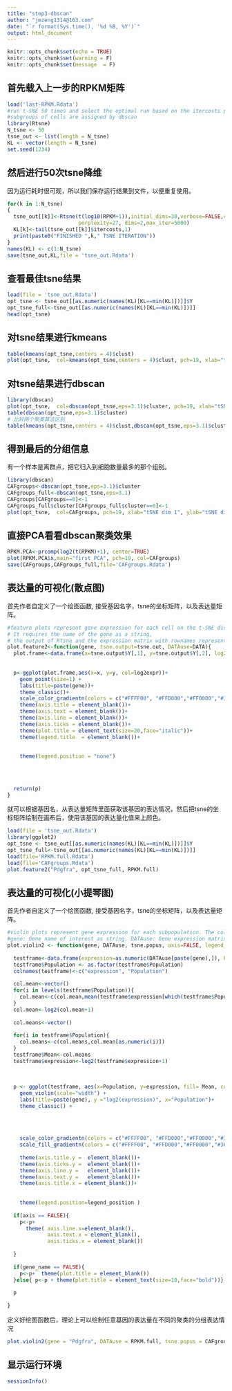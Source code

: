 ```yaml
---
title: "step3-dbscan"
author: "jmzeng1314@163.com"
date: "`r format(Sys.time(), '%d %B, %Y')`"
output: html_document
---
```


```r
knitr::opts_chunk$set(echo = TRUE)
knitr::opts_chunk$set(warning = F)
knitr::opts_chunk$set(message  = F) 
```

## 首先载入上一步的RPKM矩阵

```r
load('last-RPKM.Rdata')
#run t-SNE 50 times and select the optimal run based on the itercosts parameter
#subgroups of cells are assigned by dbscan
library(Rtsne)
N_tsne <- 50
tsne_out <- list(length = N_tsne)
KL <- vector(length = N_tsne)
set.seed(1234)
```

## 然后进行50次tsne降维

因为运行耗时很可观，所以我们保存运行结果到文件，以便重复使用。

```r
for(k in 1:N_tsne)
{
  tsne_out[[k]]<-Rtsne(t(log10(RPKM+1)),initial_dims=30,verbose=FALSE,check_duplicates=FALSE,
                       perplexity=27, dims=2,max_iter=5000)
  KL[k]<-tail(tsne_out[[k]]$itercosts,1)
  print(paste0("FINISHED ",k," TSNE ITERATION"))
}
names(KL) <- c(1:N_tsne)
save(tsne_out,KL,file = 'tsne_out.Rdata')
```

## 查看最佳tsne结果

```r
load(file = 'tsne_out.Rdata')
opt_tsne <- tsne_out[[as.numeric(names(KL)[KL==min(KL)])]]$Y
opt_tsne_full<-tsne_out[[as.numeric(names(KL)[KL==min(KL)])]]
head(opt_tsne)
```

## 对tsne结果进行kmeans

```r
table(kmeans(opt_tsne,centers = 4)$clust)
plot(opt_tsne,  col=kmeans(opt_tsne,centers = 4)$clust, pch=19, xlab="tSNE dim 1", ylab="tSNE dim 2")
```


## 对tsne结果进行dbscan

```r

library(dbscan)
plot(opt_tsne,  col=dbscan(opt_tsne,eps=3.1)$cluster, pch=19, xlab="tSNE dim 1", ylab="tSNE dim 2")
table(dbscan(opt_tsne,eps=3.1)$cluster)
# 比较两个聚类算法区别
table(kmeans(opt_tsne,centers = 4)$clust,dbscan(opt_tsne,eps=3.1)$cluster)

```


## 得到最后的分组信息

有一个样本是离群点，把它归入到细胞数量最多的那个组别。

```r
library(dbscan)
CAFgroups<-dbscan(opt_tsne,eps=3.1)$cluster
CAFgroups_full<-dbscan(opt_tsne,eps=3.1)
CAFgroups[CAFgroups==0]<-1
CAFgroups_full$cluster[CAFgroups_full$cluster==0]<-1
plot(opt_tsne,  col=CAFgroups, pch=19, xlab="tSNE dim 1", ylab="tSNE dim 2")
```


## 直接PCA看看dbscan聚类效果

```r
RPKM.PCA<-prcomp(log2(t(RPKM)+1), center=TRUE)
plot(RPKM.PCA$x,main="first PCA", pch=19, col=CAFgroups)
save(CAFgroups,CAFgroups_full,file='CAFgroups.Rdata')
```


## 表达量的可视化(散点图)

首先作者自定义了一个绘图函数, 接受基因名字，tsne的坐标矩阵，以及表达量矩阵。

```r
#feature plots represent gene expression for each cell on the t-SNE display. 
# It requires the name of the gene as a string, 
# the output of Rtsne and the expression matrix with rownames representing the gene names.
plot.feature2<-function(gene, tsne.output=tsne.out, DATAuse=DATA){
  plot.frame<-data.frame(x=tsne.output$Y[,1], y=tsne.output$Y[,2], log2expr=as.numeric(log2(DATAuse[gene,]+1)))
  
  
  p<-ggplot(plot.frame,aes(x=x, y=y, col=log2expr))+
    geom_point(size=1) +
    labs(title=paste(gene))+
    theme_classic()+
    scale_color_gradientn(colors = c("#FFFF00", "#FFD000","#FF0000","#360101"), limits=c(0,14))+
    theme(axis.title = element_blank())+
    theme(axis.text = element_blank())+
    theme(axis.line = element_blank())+
    theme(axis.ticks = element_blank())+
    theme(plot.title = element_text(size=20,face="italic"))+
    theme(legend.title  = element_blank())+
    
    
    theme(legend.position = "none")
  
  
  
  
  return(p)
}

```

就可以根据基因名，从表达量矩阵里面获取该基因的表达情况，然后把tsne的坐标矩阵绘制在画布后，使用该基因的表达量化值来上颜色。

```r
load(file = 'tsne_out.Rdata')
library(ggplot2)
opt_tsne <- tsne_out[[as.numeric(names(KL)[KL==min(KL)])]]$Y
opt_tsne_full<-tsne_out[[as.numeric(names(KL)[KL==min(KL)])]]
load(file='RPKM.full.Rdata')
load(file='CAFgroups.Rdata')
plot.feature2("Pdgfra", opt_tsne_full, RPKM.full)

```

## 表达量的可视化(小提琴图)

首先作者自定义了一个绘图函数, 接受基因名字，tsne的坐标矩阵，以及表达量矩阵。

```r
#violin plots represent gene expression for each subpopulation. The color of each violin represents the mean gene expression after log2 transformation.
#gene: Gene name of interest as string. DATAuse: Gene expression matrix with rownames containing gene names. tsne.popus = dbscan output, axis= if FALSE no axis is printed. legend_position= default "none" indicates where legend is plotted. gene_name = if FALSE gene name will not be included in the plot.
plot.violin2 <- function(gene, DATAuse, tsne.popus, axis=FALSE, legend_position="none", gene_name=FALSE){
  
  testframe<-data.frame(expression=as.numeric(DATAuse[paste(gene),]), Population=tsne.popus$cluster)
  testframe$Population <- as.factor(testframe$Population)
  colnames(testframe)<-c("expression", "Population")
  
  col.mean<-vector()
  for(i in levels(testframe$Population)){
    col.mean<-c(col.mean,mean(testframe$expression[which(testframe$Population ==i)]))
  }
  col.mean<-log2(col.mean+1)
  
  col.means<-vector()
  
  for(i in testframe$Population){
    col.means<-c(col.means,col.mean[as.numeric(i)])
  }
  testframe$Mean<-col.means
  testframe$expression<-log2(testframe$expression+1)
  
  
  
  p <- ggplot(testframe, aes(x=Population, y=expression, fill= Mean, color=Mean))+
    geom_violin(scale="width") +
    labs(title=paste(gene), y ="log2(expression)", x="Population")+
    theme_classic() +
    
    
    
    
    scale_color_gradientn(colors = c("#FFFF00", "#FFD000","#FF0000","#360101"), limits=c(0,14))+
    scale_fill_gradientn(colors = c("#FFFF00", "#FFD000","#FF0000","#360101"), limits=c(0,14))+
    
    theme(axis.title.y =  element_blank())+
    theme(axis.ticks.y =  element_blank())+
    theme(axis.line.y =   element_blank())+
    theme(axis.text.y =   element_blank())+
    theme(axis.title.x = element_blank())+
    
    
    theme(legend.position=legend_position )
  
  if(axis == FALSE){
    p<-p+
      theme( axis.line.x=element_blank(),
             axis.text.x = element_blank(),
             axis.ticks.x = element_blank())
    
  }
  
  if(gene_name == FALSE){
    p<-p+  theme(plot.title = element_blank())   
  }else{ p<-p + theme(plot.title = element_text(size=10,face="bold"))}
  
  p
  
}

```


定义好绘图函数后，理论上可以绘制任意基因的表达量在不同的聚类的分组表达情况

```r
plot.violin2(gene = "Pdgfra", DATAuse = RPKM.full, tsne.popus = CAFgroups_full)


```


## 显示运行环境

```r
sessionInfo()
```



